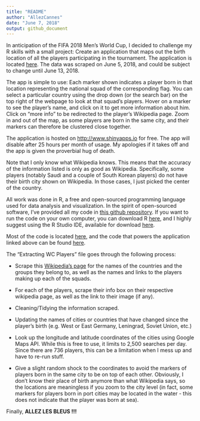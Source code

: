 ```yaml
---
title: "README"
author: "AllezCannes"
date: "June 7, 2018"
output: github_document
---
```


In anticipation of the FIFA 2018 Men's World Cup, I decided to challenge my R skills with a small project: Create an application that maps out the birth location of all the players participating in the tournament. The application is located [here](https://allezcannes.shinyapps.io/Soccer_squads/). The data was scraped on June 5, 2018, and could be subject to change until June 13, 2018.

The app is simple to use: Each marker shown indicates a player born in that location representing the national squad of the corresponding flag. You can select a particular country using the drop down (or the search bar) on the top right of the webpage to look at that squad's players. Hover on a marker to see the player's name, and click on it to get more information about him. Click on "more info" to be redirected to the player's Wikipedia page. Zoom in and out of the map, as some players are born in the same city, and their markers can therefore be clustered close together.

The application is hosted on <http://www.shinyapps.io> for free. The app will disable after 25 hours per month of usage. My apologies if it takes off and the app is given the proverbial hug of death.

Note that I only know what Wikipedia knows. This means that the accuracy of the information listed is only as good as Wikipedia. Specifically, some players (notably Saudi and a couple of South Korean players) do not have their birth city shown on Wikipedia. In those cases, I just picked the center of the country. 

All work was done in R, a free and open-sourced programming language used for data analysis and visualization. In the spirit of open-sourced software, I've provided all my code in [this github repository](https://github.com/AllezCannes/WorldCupSquads). If you want to run the code on your own computer, you can download R [here](https://cran.r-project.org/), and I highly suggest using the R Studio IDE, available for download [here](https://www.rstudio.com/products/rstudio/download/#download). 

Most of the code is located [here](https://github.com/AllezCannes/WorldCupSquads/blob/master/Extracting_WC_Players.r), and the code that powers the application linked above can be found [here](https://github.com/AllezCannes/WorldCupSquads/blob/master/app.R). 

The "Extracting WC Players" file goes through the following process:

* Scrape this [Wikipedia's page](https://en.wikipedia.org/wiki/2018_FIFA_World_Cup_squads) for the names of the countries and the groups they belong to, as well as the names and links to the players making up each of the squads. 

* For each of the players, scrape their info box on their respective wikipedia page, as well as the link to their image (if any).

* Cleaning/Tidying the information scraped.

* Updating the names of cities or countries that have changed since the player's birth (e.g. West or East Germany, Leningrad, Soviet Union, etc.)

* Look up the longitude and latitude coordinates of the cities using Google Maps API. While this is free to use, it limits to 2,500 searches per day. Since there are 736 players, this can be a limitation when I mess up and have to re-run stuff.

* Give a slight random shock to the coordinates to avoid the markers of players born in the same city to be on top of each other. Obviously, I don't know their place of birth anymore than what Wikipedia says, so the locations are meaningless if you zoom to the city level (in fact, some markers for players born in port cities may be located in the water - this does not indicate that the player was born at sea).

Finally, **ALLEZ LES BLEUS !!!**